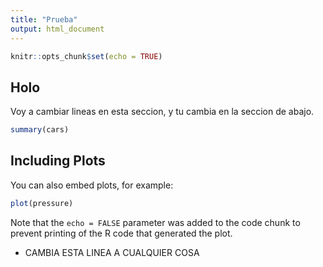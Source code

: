 ```yaml
---
title: "Prueba"
output: html_document
---
```


```r
knitr::opts_chunk$set(echo = TRUE)
```

## Holo

Voy a cambiar lineas en esta seccion, y tu cambia en la seccion de abajo.



```r
summary(cars)
```

## Including Plots

You can also embed plots, for example:

```r
plot(pressure)
```

Note that the `echo = FALSE` parameter was added to the code chunk to prevent printing of the R code that generated the plot.

- CAMBIA ESTA LINEA A CUALQUIER COSA